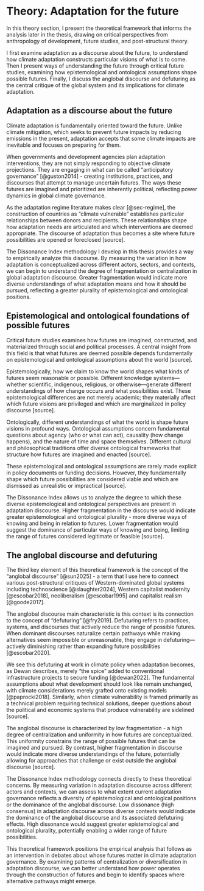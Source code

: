 # Theory: Adaptation for the future {#sec-theory}

In this theory section, I present the theoretical framework that informs the analysis later in the thesis, drawing on critical perspectives from anthropology of development, future studies, and post-structural theory.

I first examine adaptation as a discourse about the future, to understand how climate adaptation constructs particular visions of what is to come. Then I present ways of understanding the future through critical future studies, examining how epistemological and ontological assumptions shape possible futures. Finally, I discuss the anglobal discourse and defuturing as the central critique of the global system and its implications for climate adaptation.

## Adaptation as a discourse about the future

Climate adaptation is fundamentally oriented toward the future. Unlike climate mitigation, which seeks to prevent future impacts by reducing emissions in the present, adaptation accepts that some climate impacts are inevitable and focuses on preparing for them.

When governments and development agencies plan adaptation interventions, they are not simply responding to objective climate projections. They are engaging in what can be called "anticipatory governance" [@guston2014] - creating institutions, practices, and discourses that attempt to manage uncertain futures. The ways these futures are imagined and prioritized are inherently political, reflecting power dynamics in global climate governance.

As the adaptation regime literature makes clear [@sec-regime], the construction of countries as "climate vulnerable" establishes particular relationships between donors and recipients. These relationships shape how adaptation needs are articulated and which interventions are deemed appropriate. The discourse of adaptation thus becomes a site where future possibilities are opened or foreclosed [source].

The Dissonance Index methodology I develop in this thesis provides a way to empirically analyze this discourse. By measuring the variation in how adaptation is conceptualized across different actors, sectors, and contexts, we can begin to understand the degree of fragmentation or centralization in global adaptation discourse. Greater fragmentation would indicate more diverse understandings of what adaptation means and how it should be pursued, reflecting a greater plurality of epistemological and ontological positions.

## Epistemological and ontological foundations of possible futures

Critical future studies examines how futures are imagined, constructed, and materialized through social and political processes. A central insight from this field is that what futures are deemed possible depends fundamentally on epistemological and ontological assumptions about the world [source].

Epistemologically, how we claim to know the world shapes what kinds of futures seem reasonable or possible. Different knowledge systems—whether scientific, indigenous, religious, or otherwise—generate different understandings of how change occurs and what possibilities exist. These epistemological differences are not merely academic; they materially affect which future visions are privileged and which are marginalized in policy discourse [source].

Ontologically, different understandings of what the world is shape future visions in profound ways. Ontological assumptions concern fundamental questions about agency (who or what can act), causality (how change happens), and the nature of time and space themselves. Different cultural and philosophical traditions offer diverse ontological frameworks that structure how futures are imagined and enacted [source].

These epistemological and ontological assumptions are rarely made explicit in policy documents or funding decisions. However, they fundamentally shape which future possibilities are considered viable and which are dismissed as unrealistic or impractical [source].

The Dissonance Index allows us to analyze the degree to which these diverse epistemological and ontological perspectives are present in adaptation discourse. Higher fragmentation in the discourse would indicate greater epistemological and ontological plurality - more diverse ways of knowing and being in relation to futures. Lower fragmentation would suggest the dominance of particular ways of knowing and being, limiting the range of futures considered legitimate or feasible [source].

## The anglobal discourse and defuturing

The third key element of this theoretical framework is the concept of the "anglobal discourse" [@sun2025] - a term that I use here to connect various post-structural critiques of Western-dominated global systems including technoscience [@slaughter2024], Western capitalist modernity [@escobar2018], neoliberalism [@escobar1995] and capitalist realism [@goode2017].

The anglobal discourse main characteristic is this context is its connection to the concept of "defuturing" [@fry2019]. Defuturing refers to practices, systems, and discourses that actively reduce the range of possible futures. When dominant discourses naturalize certain pathways while making alternatives seem impossible or unreasonable, they engage in defuturing—actively diminishing rather than expanding future possibilities [@escobar2020].

We see this defuturing at work in climate policy when adaptation becomes, as Dewan describes, merely "the spice" added to conventional infrastructure projects to secure funding [@dewan2022]. The fundamental assumptions about what development should look like remain unchanged, with climate considerations merely grafted onto existing models [@paprocki2018]. Similarly, when climate vulnerability is framed primarily as a technical problem requiring technical solutions, deeper questions about the political and economic systems that produce vulnerability are sidelined [source].

The anglobal discourse is characterized by low fragmentation - a high degree of centralization and uniformity in how futures are conceptualized. This uniformity constrains the range of possible futures that can be imagined and pursued. By contrast, higher fragmentation in discourse would indicate more diverse understandings of the future, potentially allowing for approaches that challenge or exist outside the anglobal discourse [source].

The Dissonance Index methodology connects directly to these theoretical concerns. By measuring variation in adaptation discourse across different actors and contexts, we can assess to what extent current adaptation governance reflects a diversity of epistemological and ontological positions or the dominance of the anglobal discourse. Low dissonance (high consensus) in adaptation discourse across diverse contexts would indicate the dominance of the anglobal discourse and its associated defuturing effects. High dissonance would suggest greater epistemological and ontological plurality, potentially enabling a wider range of future possibilities.

This theoretical framework positions the empirical analysis that follows as an intervention in debates about whose futures matter in climate adaptation governance. By examining patterns of centralization or diversification in adaptation discourse, we can better understand how power operates through the construction of futures and begin to identify spaces where alternative pathways might emerge.